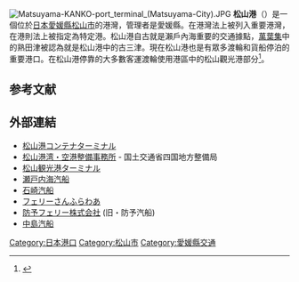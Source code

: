 [[File:Matsuyama-KANKO-port_terminal_(Matsuyama-City).JPG|thumb]]
'''松山港'''（{{jpn|j=松山港|hg=まつやまこう|rm=Matsuyama-kou}}）是一個位於[[日本|日本]][[愛媛縣|愛媛縣]][[松山市|松山市]]的港灣，管理者是愛媛縣。在港灣法上被列入重要港灣，在港則法上被指定為特定港。松山港自古就是瀨戶內海重要的交通據點，[[萬葉集|萬葉集]]中的熟田津被認為就是松山港中的古三津。現在松山港也是有眾多渡輪和貨船停泊的重要港口。在松山港停靠的大多數客運渡輪使用港區中的松山觀光港部分<ref name="b">{{Cite web |url=http://www.kankoko.com/contents/index.html |title=松山観光港ターミナル(会社概要) |access-date=2017-04-05 |archive-date=2020-07-08 |archive-url=https://web.archive.org/web/20200708043140/http://www.kankoko.com/contents/index.html |dead-url=no }}</ref>。
== 参考文献 ==
{{Reflist}}
==外部連結==
{{commonscat|Matsuyama port}}
* [http://www.matsuyama-port.com/ 松山港コンテナターミナル] {{Wayback|url=http://www.matsuyama-port.com/ |date=20190905055357 }}
* [http://www.pa.skr.mlit.go.jp/matsuyama/ 松山港湾・空港整備事務所] {{Wayback|url=http://www.pa.skr.mlit.go.jp/matsuyama/ |date=20191104114848 }} - 国土交通省四国地方整備局
* [http://www.kankoko.com/ 松山観光港ターミナル] {{Wayback|url=http://www.kankoko.com/ |date=20210120160833 }}
* [http://www.setonaikaikisen.co.jp/ 瀬戸内海汽船] {{Wayback|url=http://www.setonaikaikisen.co.jp/ |date=20210302132404 }}
* [http://www.ishizakikisen.co.jp/ 石崎汽船] {{Wayback|url=http://www.ishizakikisen.co.jp/ |date=20210216090710 }}
* [http://www.ferry-sunflower.co.jp/ フェリーさんふらわあ] {{Wayback|url=http://www.ferry-sunflower.co.jp/ |date=20210318085630 }}
* [http://www.boyoferry.co.jp/ 防予フェリー株式会社] {{Wayback|url=http://www.boyoferry.co.jp/ |date=20210328004539 }}(旧・防予汽船)
* [http://www.nakajimakisen.co.jp/ 中島汽船] {{Wayback|url=http://www.nakajimakisen.co.jp/ |date=20210117145655 }}
[[Category:日本港口|Category:日本港口]]
[[Category:松山市|Category:松山市]]
[[Category:愛媛縣交通|Category:愛媛縣交通]]